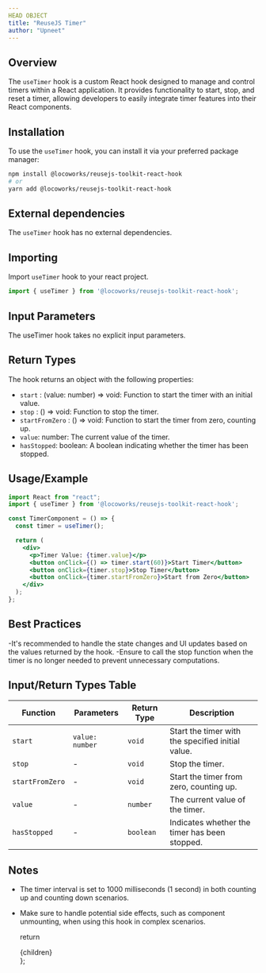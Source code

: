 ```yaml
---
HEAD OBJECT
title: "ReuseJS Timer"
author: "Upneet"
---
```


## Overview
The `useTimer` hook is a custom React hook designed to manage and control timers within a React application. It provides functionality to start, stop, and reset a timer, allowing developers to easily integrate timer features into their React components.

## Installation
To use the `useTimer` hook, you can install it via your preferred package manager:

```bash
npm install @locoworks/reusejs-toolkit-react-hook
# or
yarn add @locoworks/reusejs-toolkit-react-hook
```

## External dependencies
The `useTimer` hook has no external dependencies.

## Importing

Import `useTimer` hook to your react project.

```jsx
import { useTimer } from '@locoworks/reusejs-toolkit-react-hook';
```

## Input Parameters
The useTimer hook takes no explicit input parameters.

## Return Types

The hook returns an object with the following properties:
- `start` : (value: number) => void: Function to start the timer with an initial value.
- `stop` : () => void: Function to stop the timer.
- `startFromZero` : () => void: Function to start the timer from zero, counting up.
- `value`: number: The current value of the timer.
- `hasStopped`: boolean: A boolean indicating whether the timer has been stopped.

## Usage/Example

```jsx
import React from "react";
import { useTimer } from '@locoworks/reusejs-toolkit-react-hook';

const TimerComponent = () => {
  const timer = useTimer();

  return (
    <div>
      <p>Timer Value: {timer.value}</p>
      <button onClick={() => timer.start(60)}>Start Timer</button>
      <button onClick={timer.stop}>Stop Timer</button>
      <button onClick={timer.startFromZero}>Start from Zero</button>
    </div>
  );
};

```

## Best Practices
-It's recommended to handle the state changes and UI updates based on the values returned by the hook.
-Ensure to call the stop function when the timer is no longer needed to prevent unnecessary computations.

## Input/Return Types Table

| Function         | Parameters       | Return Type | Description                                     |
| ---------------- | ----------------- | ----------- | ----------------------------------------------- |
| `start`          | `value: number`  | `void`      | Start the timer with the specified initial value. |
| `stop`           | -                 | `void`      | Stop the timer.                                 |
| `startFromZero`  | -                 | `void`      | Start the timer from zero, counting up.         |
| `value`          | -                 | `number`    | The current value of the timer.                  |
| `hasStopped`     | -                 | `boolean`   | Indicates whether the timer has been stopped.   |

## Notes
- The timer interval is set to 1000 milliseconds (1 second) in both counting up and counting down scenarios.
- Make sure to handle potential side effects, such as component unmounting, when using this hook in complex scenarios.

  return <div className="prose max-w-full mx-4 pb-10" >{children}</div>
};

